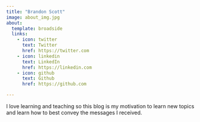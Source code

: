 ```yaml
---
title: "Brandon Scott"
image: about_img.jpg
about:
  template: broadside
  links:
    - icon: twitter
      text: Twitter
      href: https://twitter.com
    - icon: linkedin
      text: LinkedIn
      href: https://linkedin.com
    - icon: github
      text: Github
      href: https://github.com

---
```


I love learning and teaching so this blog is my motivation to learn new topics and learn how to best convey the messages I received. 

